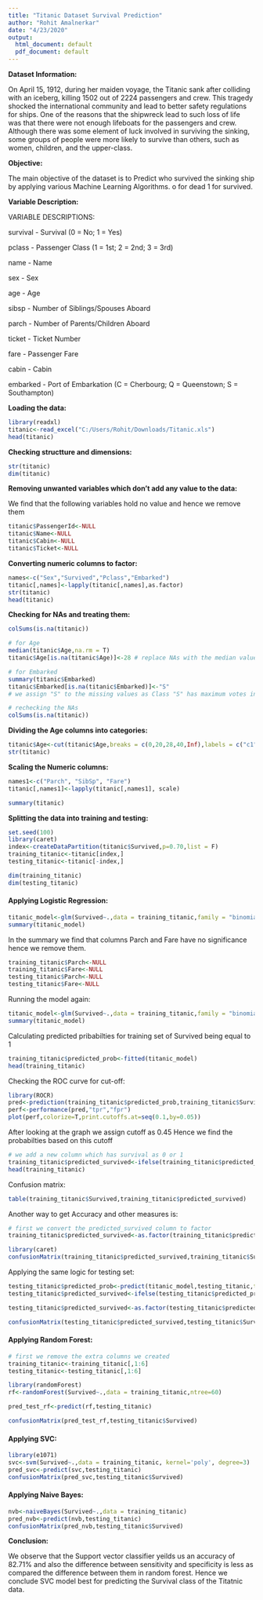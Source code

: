 ---
title: "Titanic Dataset Survival Prediction"
author: "Rohit Amalnerkar"
date: "4/23/2020"
output:
  html_document: default
  pdf_document: default
---

**Dataset Information:**

On April 15, 1912, during her maiden voyage, the Titanic sank after colliding with an iceberg, killing 1502 out of 2224 passengers and crew. This tragedy shocked the international community and lead to better safety regulations for ships. 
One of the reasons that the shipwreck lead to such loss of life was that there were not enough lifeboats for the passengers and crew. Although there was some element of luck involved in surviving the sinking, some groups of people were more likely to survive than others, such as women, children, and the upper-class. 

**Objective:**

The main objective of the dataset is to Predict who survived the sinking ship by applying various Machine Learning Algorithms. o for dead 1 for survived.

**Variable Description:** 

VARIABLE DESCRIPTIONS:

survival    - Survival
                (0 = No; 1 = Yes)

pclass       - Passenger Class
                (1 = 1st; 2 = 2nd; 3 = 3rd)

name        - Name

sex          -   Sex

age           - Age

sibsp         - Number of Siblings/Spouses Aboard

parch   -      Number of Parents/Children Aboard

ticket        - Ticket Number

fare           - Passenger Fare

cabin         - Cabin

embarked  - Port of Embarkation
                  (C = Cherbourg; Q = Queenstown; S = Southampton)	

**Loading the data:**
```{r}
library(readxl)
titanic<-read_excel("C:/Users/Rohit/Downloads/Titanic.xls")
head(titanic)
```

**Checking structture and dimensions:**
```{r}
str(titanic)
dim(titanic)
```

**Removing unwanted variables which don't add any value to the data:**

We find that the following variables hold no value and hence we remove them

```{r}
titanic$PassengerId<-NULL
titanic$Name<-NULL
titanic$Cabin<-NULL
titanic$Ticket<-NULL
```

**Converting numeric columns to factor:**

```{r}
names<-c("Sex","Survived","Pclass","Embarked")
titanic[,names]<-lapply(titanic[,names],as.factor)
str(titanic)
head(titanic)
```

**Checking for NAs and treating them:**

```{r}
colSums(is.na(titanic))

# for Age
median(titanic$Age,na.rm = T)
titanic$Age[is.na(titanic$Age)]<-28 # replace NAs with the median value of Age
```

```{r}
# for Embarked
summary(titanic$Embarked)
titanic$Embarked[is.na(titanic$Embarked)]<-"S" 
# we assign "S" to the missing values as Class "S" has maximum votes in the data
```

```{r}
# rechecking the NAs
colSums(is.na(titanic))
```

**Dividing the Age columns into categories:**

```{r}
titanic$Age<-cut(titanic$Age,breaks = c(0,20,28,40,Inf),labels = c("c1","c2","c3","c4"))
str(titanic)
```

**Scaling the Numeric columns:**
```{r}
names1<-c("Parch", "SibSp", "Fare")
titanic[,names1]<-lapply(titanic[,names1], scale)

summary(titanic)
```

**Splitting the data into training and testing:**
```{r}
set.seed(100)
library(caret)
index<-createDataPartition(titanic$Survived,p=0.70,list = F)
training_titanic<-titanic[index,]
testing_titanic<-titanic[-index,]

dim(training_titanic)
dim(testing_titanic)
```


#### Applying Logistic Regression:
```{r}
titanic_model<-glm(Survived~.,data = training_titanic,family = "binomial")
summary(titanic_model)
```

In the summary we find that columns Parch and  Fare have no significance hence we remove them.

```{r}
training_titanic$Parch<-NULL
training_titanic$Fare<-NULL
testing_titanic$Parch<-NULL
testing_titanic$Fare<-NULL
```

Running the model again:

```{r}
titanic_model<-glm(Survived~.,data = training_titanic,family = "binomial")
summary(titanic_model)
```

Calculating predicted pribabilties for training set of Survived being equal to 1

```{r}
training_titanic$predicted_prob<-fitted(titanic_model)
head(training_titanic)
```

Checking the ROC curve for cut-off:

```{r}
library(ROCR)
pred<-prediction(training_titanic$predicted_prob,training_titanic$Survived)
perf<-performance(pred,"tpr","fpr")
plot(perf,colorize=T,print.cutoffs.at=seq(0.1,by=0.05))
```

After looking at the graph we assign cutoff as 0.45
Hence we find the probabilties based on this cutoff

```{r}
# we add a new column which has survival as 0 or 1
training_titanic$predicted_survived<-ifelse(training_titanic$predicted_prob<0.45,0,1)
head(training_titanic)
```

Confusion matrix:

```{r}
table(training_titanic$Survived,training_titanic$predicted_survived)
```

Another way to get Accuracy and other measures is:

```{r}
# first we convert the predicted_survived column to factor
training_titanic$predicted_survived<-as.factor(training_titanic$predicted_survived)

library(caret)
confusionMatrix(training_titanic$predicted_survived,training_titanic$Survived)
```

Applying the same logic for testing set:
```{r}
testing_titanic$predicted_prob<-predict(titanic_model,testing_titanic,type = "response")
testing_titanic$predicted_survived<-ifelse(testing_titanic$predicted_prob<0.45,0,1)

testing_titanic$predicted_survived<-as.factor(testing_titanic$predicted_survived)

confusionMatrix(testing_titanic$predicted_survived,testing_titanic$Survived)
```

#### Applying Random Forest:

```{r}
# first we remove the extra columns we created
training_titanic<-training_titanic[,1:6]
testing_titanic<-testing_titanic[,1:6]

library(randomForest)
rf<-randomForest(Survived~.,data = training_titanic,ntree=60)

pred_test_rf<-predict(rf,testing_titanic)

confusionMatrix(pred_test_rf,testing_titanic$Survived)
```

#### Applying SVC:
```{r}
library(e1071)
svc<-svm(Survived~.,data = training_titanic, kernel='poly', degree=3)
pred_svc<-predict(svc,testing_titanic)
confusionMatrix(pred_svc,testing_titanic$Survived)
```


#### Applying Naive Bayes:
```{r}
nvb<-naiveBayes(Survived~.,data = training_titanic)
pred_nvb<-predict(nvb,testing_titanic)
confusionMatrix(pred_nvb,testing_titanic$Survived)
```

**Conclusion:**

We observe that the Support vector classifier yeilds us an accuracy of 82.71% and also the difference between sensitivity and specificity is less as compared the difference between them in random forest.
Hence we conclude SVC model best for predicting the Survival class of the Titatnic data.
